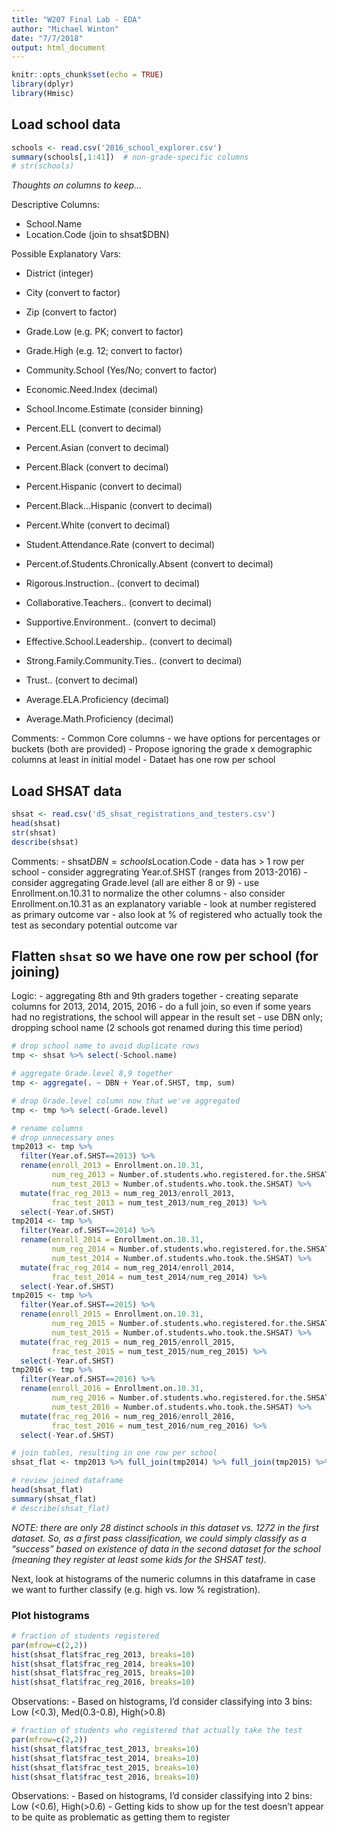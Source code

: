 ```yaml
---
title: "W207 Final Lab - EDA"
author: "Michael Winton"
date: "7/7/2018"
output: html_document
---
```


```r
knitr::opts_chunk$set(echo = TRUE)
library(dplyr)
library(Hmisc)
```

## Load school data

```r
schools <- read.csv('2016_school_explorer.csv')
summary(schools[,1:41])  # non-grade-specific columns
# str(schools)
```

_Thoughts on columns to keep..._

Descriptive Columns:

- School.Name
- Location.Code (join to shsat$DBN)

Possible Explanatory Vars:

- District (integer)
- City (convert to factor)
- Zip (convert to factor)
- Grade.Low (e.g. PK; convert to factor)
- Grade.High (e.g. 12; convert to factor)
- Community.School (Yes/No; convert to factor)

- Economic.Need.Index (decimal)
- School.Income.Estimate (consider binning)

- Percent.ELL (convert to decimal)
- Percent.Asian  (convert to decimal)
- Percent.Black (convert to decimal)
- Percent.Hispanic (convert to decimal)
- Percent.Black...Hispanic (convert to decimal)
- Percent.White (convert to decimal)

- Student.Attendance.Rate (convert to decimal)
- Percent.of.Students.Chronically.Absent (convert to decimal)
- Rigorous.Instruction.. (convert to decimal)
- Collaborative.Teachers.. (convert to decimal)
- Supportive.Environment.. (convert to decimal)
- Effective.School.Leadership.. (convert to decimal)
- Strong.Family.Community.Ties.. (convert to decimal)
- Trust.. (convert to decimal)

- Average.ELA.Proficiency (decimal)
- Average.Math.Proficiency (decimal)

Comments:
- Common Core columns - we have options for percentages or buckets (both are provided)
- Propose ignoring the grade x demographic columns at least in initial model
- Dataet has one row per school

## Load SHSAT data

```r
shsat <- read.csv('d5_shsat_registrations_and_testers.csv')
head(shsat)
str(shsat)
describe(shsat)
```

Comments:
- shsat$DBN = schools$Location.Code
- data has > 1 row per school
- consider aggregrating Year.of.SHST (ranges from 2013-2016)
- consider aggregating Grade.level (all are either 8 or 9)
- use Enrollment.on.10.31 to normalize the other columns
- also consider Enrollment.on.10.31 as an explanatory variable
- look at number registered as primary outcome var
- also look at % of registered who actually took the test as secondary potential outcome var

## Flatten `shsat` so we have one row per school (for joining)

Logic:
- aggregating 8th and 9th graders together
- creating separate columns for 2013, 2014, 2015, 2016
- do a full join, so even if some years had no registrations, the school will appear in the result set
- use DBN only; dropping school name (2 schools got renamed during this time period)

```r
# drop school name to avoid duplicate rows
tmp <- shsat %>% select(-School.name)

# aggregate Grade.level 8,9 together
tmp <- aggregate(. ~ DBN + Year.of.SHST, tmp, sum)

# drop Grade.level column now that we've aggregated
tmp <- tmp %>% select(-Grade.level)

# rename columns
# drop unnecessary ones
tmp2013 <- tmp %>%
  filter(Year.of.SHST==2013) %>%
  rename(enroll_2013 = Enrollment.on.10.31,
         num_reg_2013 = Number.of.students.who.registered.for.the.SHSAT,
         num_test_2013 = Number.of.students.who.took.the.SHSAT) %>%
  mutate(frac_reg_2013 = num_reg_2013/enroll_2013,
         frac_test_2013 = num_test_2013/num_reg_2013) %>%
  select(-Year.of.SHST)
tmp2014 <- tmp %>%
  filter(Year.of.SHST==2014) %>%
  rename(enroll_2014 = Enrollment.on.10.31,
         num_reg_2014 = Number.of.students.who.registered.for.the.SHSAT,
         num_test_2014 = Number.of.students.who.took.the.SHSAT) %>%
  mutate(frac_reg_2014 = num_reg_2014/enroll_2014,
         frac_test_2014 = num_test_2014/num_reg_2014) %>%
  select(-Year.of.SHST)
tmp2015 <- tmp %>%
  filter(Year.of.SHST==2015) %>%
  rename(enroll_2015 = Enrollment.on.10.31,
         num_reg_2015 = Number.of.students.who.registered.for.the.SHSAT,
         num_test_2015 = Number.of.students.who.took.the.SHSAT) %>%
  mutate(frac_reg_2015 = num_reg_2015/enroll_2015,
         frac_test_2015 = num_test_2015/num_reg_2015) %>%
  select(-Year.of.SHST)
tmp2016 <- tmp %>%
  filter(Year.of.SHST==2016) %>%
  rename(enroll_2016 = Enrollment.on.10.31,
         num_reg_2016 = Number.of.students.who.registered.for.the.SHSAT,
         num_test_2016 = Number.of.students.who.took.the.SHSAT) %>%
  mutate(frac_reg_2016 = num_reg_2016/enroll_2016,
         frac_test_2016 = num_test_2016/num_reg_2016) %>%
  select(-Year.of.SHST)

# join tables, resulting in one row per school
shsat_flat <- tmp2013 %>% full_join(tmp2014) %>% full_join(tmp2015) %>% full_join(tmp2016)

# review joined dataframe
head(shsat_flat)
summary(shsat_flat)
# describe(shsat_flat)
```

_NOTE: there are only 28 distinct schools in this dataset vs. 1272 in the first dataset.  So, as a first pass classification, we could simply classify as a "success" based on existence of data in the second dataset for the school (meaning they register at least some kids for the SHSAT test)._

Next, look at histograms of the numeric columns in this dataframe in case we want to further classify (e.g. high vs. low % registration).

### Plot histograms

```r
# fraction of students registered
par(mfrow=c(2,2))
hist(shsat_flat$frac_reg_2013, breaks=10)
hist(shsat_flat$frac_reg_2014, breaks=10)
hist(shsat_flat$frac_reg_2015, breaks=10)
hist(shsat_flat$frac_reg_2016, breaks=10)
```

Observations:
- Based on histograms, I'd consider classifying into 3 bins: Low (<0.3), Med(0.3-0.8), High(>0.8)

```r
# fraction of students who registered that actually take the test
par(mfrow=c(2,2))
hist(shsat_flat$frac_test_2013, breaks=10)
hist(shsat_flat$frac_test_2014, breaks=10)
hist(shsat_flat$frac_test_2015, breaks=10)
hist(shsat_flat$frac_test_2016, breaks=10)
```

Observations:
- Based on histograms, I'd consider classifying into 2 bins: Low (<0.6), High(>0.6)
- Getting kids to show up for the test doesn't appear to be quite as problematic as getting them to register
